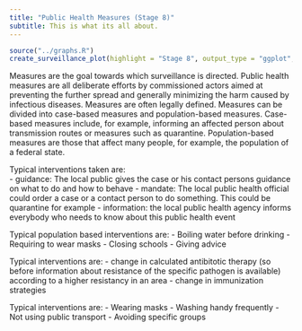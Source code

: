 ```yaml
---
title: "Public Health Measures (Stage 8)"
subtitle: This is what its all about.
---
```


```r
source("../graphs.R")
create_surveillance_plot(highlight = "Stage 8", output_type = "ggplot", language = "en")
```


Measures are the goal towards which surveillance is directed. Public health measures are all deliberate efforts by commissioned actors aimed at preventing the further spread and generally minimizing the harm caused by infectious diseases. Measures are often legally defined. Measures can be divided into case-based measures and population-based measures. Case-based measures include, for example, informing an affected person about transmission routes or measures such as quarantine. Population-based measures are those that affect many people, for example, the population of a federal state.



Typical interventions taken are:  
- guidance: The local public gives the case or his contact persons guidance on what to do and how to behave
- mandate: The local public health official could order a case or a contact person to do something. This could be quarantine for example
- information: the local public health agency informs everybody who needs to know about this public health event
 



Typical population based interventions are:
- Boiling water before drinking
- Requiring to wear masks
- Closing schools
- Giving advice



Typical interventions are:
- change in calculated antibitotic therapy (so before information about resistance of the specific pathogen is available) according to a higher resistancy in an area
- change in immunization strategies


Typical interventions are:
- Wearing masks
- Washing handy frequently
- Not using public transport
- Avoiding specific groups
